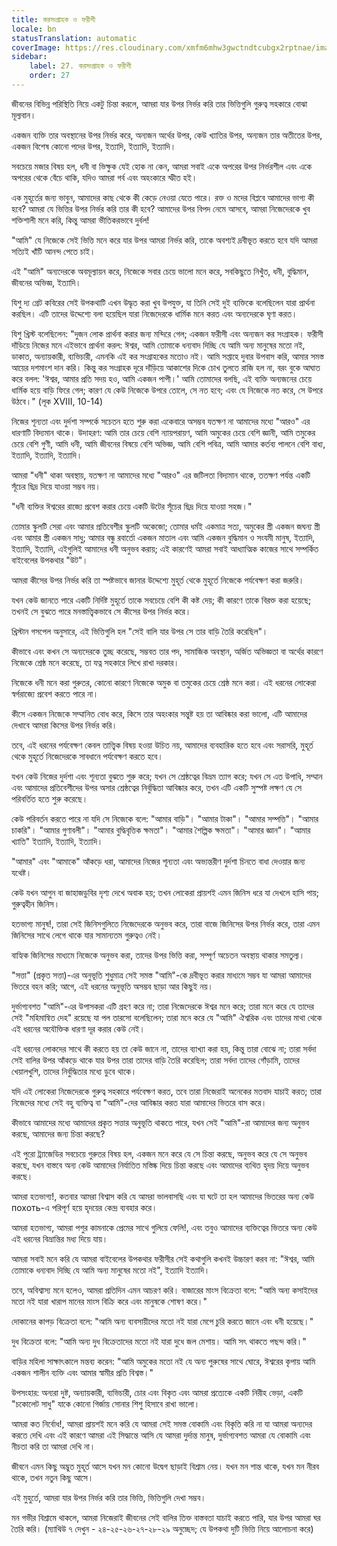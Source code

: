 ```yaml
---
title: করসংগ্রাহক ও ফরীশী
locale: bn
statusTranslation: automatic
coverImage: https://res.cloudinary.com/xmfm6mhw3gwctndtcubgx2rptnae/image/upload/v1740468922/small_cover_tratado_de_psicologia_revolucionaria_a4c0dca4e0.webp
sidebar:
    label: 27. করসংগ্রাহক ও ফরীশী
    order: 27
---
```

জীবনের বিভিন্ন পরিস্থিতি নিয়ে একটু চিন্তা করলে, আমরা যার উপর নির্ভর করি তার ভিত্তিগুলি গুরুত্ব সহকারে বোঝা মূল্যবান।

একজন ব্যক্তি তার অবস্থানের উপর নির্ভর করে, অন্যজন অর্থের উপর, কেউ খ্যাতির উপর, অন্যজন তার অতীতের উপর, একজন বিশেষ কোনো পদের উপর, ইত্যাদি, ইত্যাদি, ইত্যাদি।

সবচেয়ে মজার বিষয় হল, ধনী বা ভিক্ষুক যেই হোক না কেন, আমরা সবাই একে অপরের উপর নির্ভরশীল এবং একে অপরের থেকে বেঁচে থাকি, যদিও আমরা গর্ব এবং অহংকারে স্ফীত হই।

এক মুহূর্তের জন্য ভাবুন, আমাদের কাছ থেকে কী কেড়ে নেওয়া যেতে পারে। রক্ত ও মদের বিপ্লবে আমাদের ভাগ্য কী হবে? আমরা যে ভিত্তির উপর নির্ভর করি তার কী হবে? আমাদের উপর বিপদ নেমে আসবে, আমরা নিজেদেরকে খুব শক্তিশালী মনে করি, কিন্তু আমরা ভীতিকরভাবে দুর্বল!

"আমি" যে নিজেকে সেই ভিত্তি মনে করে যার উপর আমরা নির্ভর করি, তাকে অবশ্যই দ্রবীভূত করতে হবে যদি আমরা সত্যিই খাঁটি আনন্দ পেতে চাই।

এই "আমি" অন্যদেরকে অবমূল্যায়ন করে, নিজেকে সবার চেয়ে ভালো মনে করে, সবকিছুতে নিখুঁত, ধনী, বুদ্ধিমান, জীবনের অভিজ্ঞ, ইত্যাদি।

যিশু দ্য গ্রেট কবিরের সেই উপকথাটি এখন উদ্ধৃত করা খুব উপযুক্ত, যা তিনি সেই দুই ব্যক্তিকে বলেছিলেন যারা প্রার্থনা করছিল। এটি তাদের উদ্দেশ্যে বলা হয়েছিল যারা নিজেদেরকে ধার্মিক মনে করত এবং অন্যদেরকে ঘৃণা করত।

যিশু খ্রিস্ট বলেছিলেন: "দুজন লোক প্রার্থনা করার জন্য মন্দিরে গেল; একজন ফরীসী এবং অন্যজন কর সংগ্রাহক। ফরীসী দাঁড়িয়ে নিজের মনে এইভাবে প্রার্থনা করল: ঈশ্বর, আমি তোমাকে ধন্যবাদ দিচ্ছি যে আমি অন্য মানুষের মতো নই, ডাকাত, অন্যায়কারী, ব্যভিচারী, এমনকি এই কর সংগ্রাহকের মতোও নই। আমি সপ্তাহে দুবার উপবাস করি, আমার সমস্ত আয়ের দশমাংশ দান করি। কিন্তু কর সংগ্রাহক দূরে দাঁড়িয়ে আকাশের দিকে চোখ তুলতে রাজি হল না, বরং বুকে আঘাত করে বলল: 'ঈশ্বর, আমার প্রতি সদয় হও, আমি একজন পাপী।' আমি তোমাদের বলছি, এই ব্যক্তি অন্যজনের চেয়ে ধার্মিক হয়ে বাড়ি ফিরে গেল; কারণ যে কেউ নিজেকে উপরে তোলে, সে নত হবে; এবং যে নিজেকে নত করে, সে উপরে উঠবে।" (লূক XVIII, 10-14)

নিজের শূন্যতা এবং দুর্দশা সম্পর্কে সচেতন হতে শুরু করা একেবারে অসম্ভব যতক্ষণ না আমাদের মধ্যে "আরও" এর ধারণাটি বিদ্যমান থাকে। উদাহরণ: আমি তার চেয়ে বেশি ন্যায়পরায়ণ, আমি অমুকের চেয়ে বেশি জ্ঞানী, আমি তমুকের চেয়ে বেশি গুণী, আমি ধনী, আমি জীবনের বিষয়ে বেশি অভিজ্ঞ, আমি বেশি পবিত্র, আমি আমার কর্তব্য পালনে বেশি বাধ্য, ইত্যাদি, ইত্যাদি, ইত্যাদি।

আমরা "ধনী" থাকা অবস্থায়, যতক্ষণ না আমাদের মধ্যে "আরও" এর জটিলতা বিদ্যমান থাকে, ততক্ষণ পর্যন্ত একটি সূঁচের ছিদ্র দিয়ে যাওয়া সম্ভব নয়।

"ধনী ব্যক্তির ঈশ্বরের রাজ্যে প্রবেশ করার চেয়ে একটি উটের সূঁচের ছিদ্র দিয়ে যাওয়া সহজ।"

তোমার স্কুলটি সেরা এবং আমার প্রতিবেশীর স্কুলটি অকেজো; তোমার ধর্মই একমাত্র সত্য, অমুকের স্ত্রী একজন জঘন্য স্ত্রী এবং আমার স্ত্রী একজন সাধু; আমার বন্ধু রবার্তো একজন মাতাল এবং আমি একজন বুদ্ধিমান ও সংযমী মানুষ, ইত্যাদি, ইত্যাদি, ইত্যাদি, এইগুলিই আমাদের ধনী অনুভব করায়; এই কারণেই আমরা সবাই আধ্যাত্মিক কাজের সাথে সম্পর্কিত বাইবেলের উপকথার "উট"।

আমরা কীসের উপর নির্ভর করি তা স্পষ্টভাবে জানার উদ্দেশ্যে মুহূর্ত থেকে মুহূর্তে নিজেকে পর্যবেক্ষণ করা জরুরি।

যখন কেউ জানতে পারে একটি নির্দিষ্ট মুহূর্তে তাকে সবচেয়ে বেশি কী কষ্ট দেয়; কী কারণে তাকে বিরক্ত করা হয়েছে; তখনই সে বুঝতে পারে মনস্তাত্ত্বিকভাবে সে কীসের উপর নির্ভর করে।

খ্রিস্টান গসপেল অনুসারে, এই ভিত্তিগুলি হল "সেই বালি যার উপর সে তার বাড়ি তৈরি করেছিল"।

কীভাবে এবং কখন সে অন্যদেরকে তুচ্ছ করেছে, সম্ভবত তার পদ, সামাজিক অবস্থান, অর্জিত অভিজ্ঞতা বা অর্থের কারণে নিজেকে শ্রেষ্ঠ মনে করেছে, তা যত্ন সহকারে লিখে রাখা দরকার।

নিজেকে ধনী মনে করা গুরুতর, কোনো কারণে নিজেকে অমুক বা তমুকের চেয়ে শ্রেষ্ঠ মনে করা। এই ধরনের লোকেরা স্বর্গরাজ্যে প্রবেশ করতে পারে না।

কীসে একজন নিজেকে সম্মানিত বোধ করে, কিসে তার অহংকার সন্তুষ্ট হয় তা আবিষ্কার করা ভালো, এটি আমাদের দেখাবে আমরা কিসের উপর নির্ভর করি।

তবে, এই ধরনের পর্যবেক্ষণ কেবল তাত্ত্বিক বিষয় হওয়া উচিত নয়, আমাদের ব্যবহারিক হতে হবে এবং সরাসরি, মুহূর্ত থেকে মুহূর্তে নিজেদেরকে সাবধানে পর্যবেক্ষণ করতে হবে।

যখন কেউ নিজের দুর্দশা এবং শূন্যতা বুঝতে শুরু করে; যখন সে শ্রেষ্ঠত্বের বিভ্রম ত্যাগ করে; যখন সে এত উপাধি, সম্মান এবং আমাদের প্রতিবেশীদের উপর অসার শ্রেষ্ঠত্বের নির্বুদ্ধিতা আবিষ্কার করে, তখন এটি একটি সুস্পষ্ট লক্ষণ যে সে পরিবর্তিত হতে শুরু করেছে।

কেউ পরিবর্তন করতে পারে না যদি সে নিজেকে বলে: "আমার বাড়ি"। "আমার টাকা"। "আমার সম্পত্তি"। "আমার চাকরি"। "আমার গুণাবলী"। "আমার বুদ্ধিবৃত্তিক ক্ষমতা"। "আমার শৈল্পিক ক্ষমতা"। "আমার জ্ঞান"। "আমার খ্যাতি" ইত্যাদি, ইত্যাদি, ইত্যাদি।

"আমার" এবং "আমাকে" আঁকড়ে ধরা, আমাদের নিজের শূন্যতা এবং অভ্যন্তরীণ দুর্দশা চিনতে বাধা দেওয়ার জন্য যথেষ্ট।

কেউ যখন আগুন বা জাহাজডুবির দৃশ্য দেখে অবাক হয়; তখন লোকেরা প্রায়শই এমন জিনিস ধরে যা দেখলে হাসি পায়; গুরুত্বহীন জিনিস।

হতভাগ্য মানুষ!, তারা সেই জিনিসগুলিতে নিজেদেরকে অনুভব করে, তারা বাজে জিনিসের উপর নির্ভর করে, তারা এমন জিনিসের সাথে লেগে থাকে যার সামান্যতম গুরুত্বও নেই।

বাহ্যিক জিনিসের মাধ্যমে নিজেকে অনুভব করা, তাদের উপর ভিত্তি করা, সম্পূর্ণ অচেতন অবস্থায় থাকার সমতুল্য।

"সত্তা" (প্রকৃত সত্তা)-এর অনুভূতি শুধুমাত্র সেই সমস্ত "আমি"-কে দ্রবীভূত করার মাধ্যমে সম্ভব যা আমরা আমাদের ভিতরে বহন করি; আগে, এই ধরনের অনুভূতি অসম্ভব ছাড়া আর কিছুই নয়।

দুর্ভাগ্যবশত "আমি"-এর উপাসকরা এটি গ্রহণ করে না; তারা নিজেদেরকে ঈশ্বর মনে করে; তারা মনে করে যে তাদের সেই "মহিমান্বিত দেহ" রয়েছে যা পল তারসো বলেছিলেন; তারা মনে করে যে "আমি" ঐশ্বরিক এবং তাদের মাথা থেকে এই ধরনের অযৌক্তিক ধারণা দূর করার কেউ নেই।

এই ধরনের লোকদের সাথে কী করতে হয় তা কেউ জানে না, তাদের ব্যাখ্যা করা হয়, কিন্তু তারা বোঝে না; তারা সর্বদা সেই বালির উপর আঁকড়ে থাকে যার উপর তারা তাদের বাড়ি তৈরি করেছিল; তারা সর্বদা তাদের গোঁড়ামি, তাদের খেয়ালখুশি, তাদের নির্বুদ্ধিতার মধ্যে ডুবে থাকে।

যদি এই লোকেরা নিজেদেরকে গুরুত্ব সহকারে পর্যবেক্ষণ করত, তবে তারা নিজেরাই অনেকের মতবাদ যাচাই করত; তারা নিজেদের মধ্যে সেই বহু ব্যক্তিত্ব বা "আমি"-দের আবিষ্কার করত যারা আমাদের ভিতরে বাস করে।

কীভাবে আমাদের মধ্যে আমাদের প্রকৃত সত্তার অনুভূতি থাকতে পারে, যখন সেই "আমি"-রা আমাদের জন্য অনুভব করছে, আমাদের জন্য চিন্তা করছে?

এই পুরো ট্র্যাজেডির সবচেয়ে গুরুতর বিষয় হল, একজন মনে করে যে সে চিন্তা করছে, অনুভব করে যে সে অনুভব করছে, যখন বাস্তবে অন্য কেউ আমাদের নির্যাতিত মস্তিষ্ক দিয়ে চিন্তা করছে এবং আমাদের ব্যথিত হৃদয় দিয়ে অনুভব করছে।

আমরা হতভাগ্য!, কতবার আমরা বিশ্বাস করি যে আমরা ভালবাসছি এবং যা ঘটে তা হল আমাদের ভিতরের অন্য কেউ похоть-এ পরিপূর্ণ হয়ে হৃদয়ের কেন্দ্র ব্যবহার করে।

আমরা হতভাগ্য, আমরা পশুর কামনাকে প্রেমের সাথে গুলিয়ে ফেলি!, এবং তবুও আমাদের ব্যক্তিত্বের ভিতরে অন্য কেউ এই ধরনের বিভ্রান্তির মধ্য দিয়ে যায়।

আমরা সবাই মনে করি যে আমরা বাইবেলের উপকথার ফরীসীর সেই কথাগুলি কখনই উচ্চারণ করব না: "ঈশ্বর, আমি তোমাকে ধন্যবাদ দিচ্ছি যে আমি অন্য মানুষের মতো নই", ইত্যাদি ইত্যাদি।

তবে, অবিশ্বাস্য মনে হলেও, আমরা প্রতিদিন এমন আচরণ করি। বাজারের মাংস বিক্রেতা বলে: "আমি অন্য কসাইদের মতো নই যারা খারাপ মানের মাংস বিক্রি করে এবং মানুষকে শোষণ করে।"

দোকানের কাপড় বিক্রেতা বলে: "আমি অন্য ব্যবসায়ীদের মতো নই যারা মেপে চুরি করতে জানে এবং ধনী হয়েছে।"

দুধ বিক্রেতা বলে: "আমি অন্য দুধ বিক্রেতাদের মতো নই যারা দুধে জল মেশায়। আমি সৎ থাকতে পছন্দ করি।"

বাড়ির মহিলা সাক্ষাৎকালে মন্তব্য করেন: "আমি অমুকের মতো নই যে অন্য পুরুষের সাথে ঘোরে, ঈশ্বরের কৃপায় আমি একজন শালীন ব্যক্তি এবং আমার স্বামীর প্রতি বিশ্বস্ত।"

উপসংহার: অন্যরা দুষ্ট, অন্যায়কারী, ব্যভিচারী, চোর এবং বিকৃত এবং আমরা প্রত্যেকে একটি নিরীহ ভেড়া, একটি "চকোলেট সাধু" যাকে কোনো গির্জায় সোনার শিশু হিসাবে রাখা ভালো।

আমরা কত নির্বোধ!, আমরা প্রায়শই মনে করি যে আমরা সেই সমস্ত বোকামি এবং বিকৃতি করি না যা আমরা অন্যদের করতে দেখি এবং এই কারণে আমরা এই সিদ্ধান্তে আসি যে আমরা দুর্দান্ত মানুষ, দুর্ভাগ্যবশত আমরা যে বোকামি এবং নীচতা করি তা আমরা দেখি না।

জীবনে এমন কিছু অদ্ভুত মুহূর্ত আসে যখন মন কোনো উদ্বেগ ছাড়াই বিশ্রাম নেয়। যখন মন শান্ত থাকে, যখন মন নীরব থাকে, তখন নতুন কিছু আসে।

এই মুহুর্তে, আমরা যার উপর নির্ভর করি তার ভিত্তি, ভিত্তিগুলি দেখা সম্ভব।

মন গভীর বিশ্রামে থাকলে, আমরা নিজেরাই জীবনের সেই বালির তিক্ত বাস্তবতা যাচাই করতে পারি, যার উপর আমরা ঘর তৈরি করি। (ম্যাথিউ ৭ দেখুন - ২৪-২৫-২৬-২৭-২৮-২৯ অনুচ্ছেদ; যে উপকথা দুটি ভিত্তি নিয়ে আলোচনা করে)


